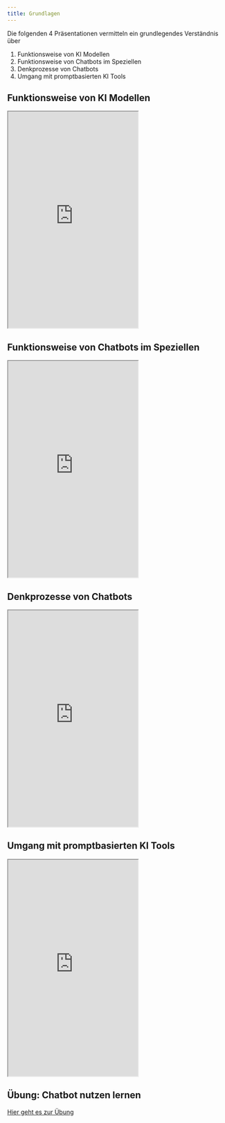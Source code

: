 ```yaml
---
title: Grundlagen
---
```



Die folgenden 4 Präsentationen vermitteln ein grundlegendes Verständnis über

1. Funktionsweise von KI Modellen
2. Funktionsweise von Chatbots im Speziellen
3. Denkprozesse von Chatbots
4. Umgang mit promptbasierten KI Tools

## Funktionsweise von KI Modellen

<iframe src="https://slides.com/stefanhackstein/ki-basics/embed" height="500px" class="ratio ratio-16x9"></iframe>

## Funktionsweise von Chatbots im Speziellen

<iframe src="https://slides.com/stefanhackstein/was-sind-chatbots/embed" height="500px" class="ratio ratio-16x9"></iframe>

## Denkprozesse von Chatbots

<iframe src="https://slides.com/stefanhackstein/chatbot-denken/embed" height="500px" class="ratio ratio-16x9"></iframe>

## Umgang mit promptbasierten KI Tools

<iframe src="https://slides.com/stefanhackstein/howtoprompt/embed" height="500px" class="ratio ratio-16x9"></iframe>

## Übung: Chatbot nutzen lernen

[Hier geht es zur Übung](../../exercises/prompten-lernen/index.qmd)

